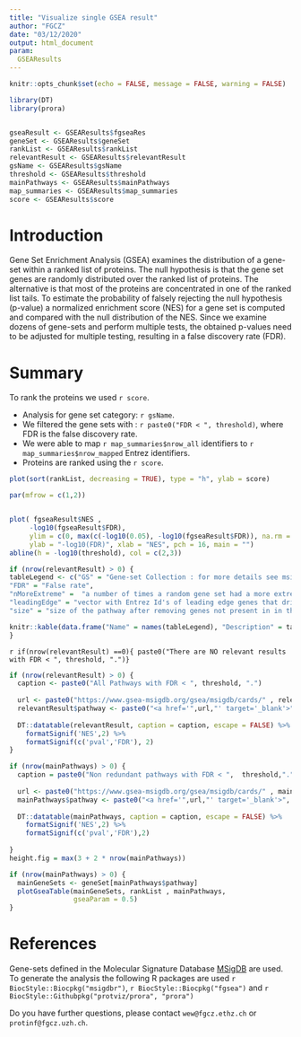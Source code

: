 ```yaml
---
title: "Visualize single GSEA result"
author: "FGCZ"
date: "03/12/2020"
output: html_document
param:
  GSEAResults
---
```


```r

knitr::opts_chunk$set(echo = FALSE, message = FALSE, warning = FALSE)
```


```r
library(DT)
library(prora)


gseaResult <- GSEAResults$fgseaRes
geneSet <- GSEAResults$geneSet
rankList <- GSEAResults$rankList
relevantResult <- GSEAResults$relevantResult
gsName <- GSEAResults$gsName
threshold <- GSEAResults$threshold
mainPathways <- GSEAResults$mainPathways
map_summaries <- GSEAResults$map_summaries
score <- GSEAResults$score

```

# Introduction

Gene Set Enrichment Analysis (GSEA) examines the distribution of a gene-set within a ranked list of proteins. The null hypothesis is that the gene set genes are randomly distributed over the ranked list of proteins. The alternative is that most of the proteins are concentrated in one of the ranked list tails. To estimate the probability of falsely rejecting the null hypothesis (p-value) a normalized enrichment score (NES) for a gene set is computed and compared with the null distribution of the NES. Since we examine dozens of gene-sets and perform multiple tests, the obtained p-values need to be adjusted for multiple testing, resulting in a false discovery rate (FDR).

# Summary

To rank the proteins we used `r score`. 

- Analysis for gene set category: `r gsName`.
- We filtered the gene sets with : `r paste0("FDR < ", threshold)`, where FDR is the false discovery rate.
- We were able to map `r map_summaries$nrow_all` identifiers to `r map_summaries$nrow_mapped` Entrez identifiers.
- Proteins are ranked using the `r score`.


```r
plot(sort(rankList, decreasing = TRUE), type = "h", ylab = score)

```


```r
par(mfrow = c(1,2))


plot( fgseaResult$NES ,
     -log10(fgseaResult$FDR),
     ylim = c(0, max(c(-log10(0.05), -log10(fgseaResult$FDR)), na.rm = TRUE)),
     ylab = "-log10(FDR)", xlab = "NES", pch = 16, main = "")
abline(h = -log10(threshold), col = c(2,3))
```

```r
if (nrow(relevantResult) > 0) {
tableLegend <- c("GS" = "Gene-set Collection : for more details see msigdb.org",
"FDR" = "False rate",
"nMoreExtreme" =  "a number of times a random gene set had a more extreme enrichment score value",
"leadingEdge" = "vector with Entrez Id's of leading edge genes that drive the enrichment.",
"size" = "size of the pathway after removing genes not present in in the protein list")

knitr::kable(data.frame("Name" = names(tableLegend), "Description" = tableLegend), caption = "Column Descriptions.")
}
```


`r if(nrow(relevantResult) ==0){ paste0("There are NO relevant results with FDR < ", threshold, ".")} `

```r
if (nrow(relevantResult) > 0) {
  caption <- paste0("All Pathways with FDR < ", threshold, ".")
  
  url <- paste0("https://www.gsea-msigdb.org/gsea/msigdb/cards/" , relevantResult$pathway)
  relevantResult$pathway <- paste0("<a href='",url,"' target='_blank'>", relevantResult$pathway  ,"</a>")
  
  DT::datatable(relevantResult, caption = caption, escape = FALSE) %>% 
    formatSignif('NES',2) %>%
    formatSignif(c('pval','FDR'), 2)
}
```



```r
if (nrow(mainPathways) > 0) {
  caption = paste0("Non redundant pathways with FDR < ",  threshold,".")
  
  url <- paste0("https://www.gsea-msigdb.org/gsea/msigdb/cards/" , mainPathways$pathway)
  mainPathways$pathway <- paste0("<a href='",url,"' target='_blank'>", mainPathways$pathway  ,"</a>")
  
  DT::datatable(mainPathways, caption = caption, escape = FALSE) %>%
    formatSignif('NES',2) %>%
    formatSignif(c('pval','FDR'),2)
  
}
height.fig = max(3 + 2 * nrow(mainPathways))

```


```r
if (nrow(mainPathways) > 0) {
  mainGeneSets <- geneSet[mainPathways$pathway]
  plotGseaTable(mainGeneSets, rankList , mainPathways,
                gseaParam = 0.5)
}

```

# References

Gene-sets defined in the Molecular Signature Database [MSigDB](http://www.gsea-msigdb.org/) are used.
To generate the analysis the following R packages are used `r BiocStyle::Biocpkg("msigdbr")`,
`r BiocStyle::Biocpkg("fgsea")` and `r BiocStyle::Githubpkg("protviz/prora", "prora")`

Do you have further questions, please contact `wew@fgcz.ethz.ch` or `protinf@fgcz.uzh.ch`.


